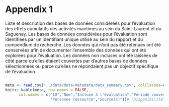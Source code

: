 # Appendix 1 {.unnumbered #annexe1} 

Liste et description des bases de données considérées pour l'évaluation des effets cumulatifs des activités maritimes au sein du Saint-Laurent et du Saguenay. Les bases de données considérées pour l'évaluation sont identifiées par un identifiant unique utilisé au sein du rapport et du compendium de recherche. Les données qui n'ont pas été retenues ont été conservées afin de documenter l'ensemble des données qui ont été explorées pour l'évaluation. Les données non incluses ont été laissées de côté parce qu'elles étaient couvertes par d'autres bases de données sélectionnées ou parce qu'elles ne répondaient pas un objectif spécifique de l'évaluation.

<div style="overflow-x:auto;">
```r
meta <- read.csv("../data/data-metadata/data_summary.csv", colClasses=c("id"="character"))
knitr::kable(meta, row.names = FALSE, 
      col.names = c("ID","Nom","Incluse à l'évaluation","Période couverte",
                    "Personne ressource","Source(s)"))#,"Disponibilité"))

```
</div>